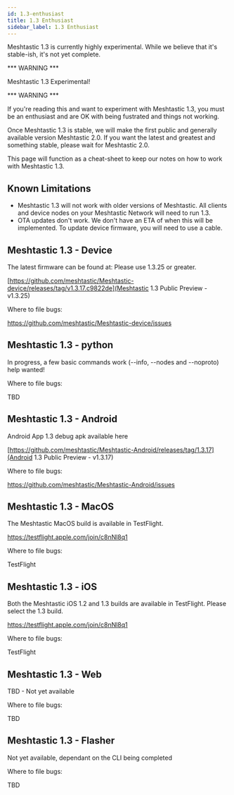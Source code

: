```yaml
---
id: 1.3-enthusiast
title: 1.3 Enthusiast
sidebar_label: 1.3 Enthusiast
---
```


Meshtastic 1.3 is currently highly experimental. While we believe that it's stable-ish, 
it's not yet complete.

*** WARNING ***

Meshtastic 1.3 Experimental!

*** WARNING ***

If you're reading this and want to experiment with Meshtastic 1.3, you must be an 
enthusiast and are OK with being fustrated and things not working.

Once Meshtastic 1.3 is stable, we will make the first public and generally available
 version Meshtastic 2.0. If you want the latest and greatest and something stable, please wait for Meshtastic 2.0.

This page will function as a cheat-sheet to keep our notes on how to work with Meshtastic 1.3.

## Known Limitations

* Meshtastic 1.3 will not work with older versions of Meshtastic. All clients and device nodes on your Meshtastic Network will need to run 1.3.
* OTA updates don't work. We don't have an ETA of when this will be implemented. To update device firmware, you will need to use a cable.

## Meshtastic 1.3 - Device

The latest firmware can be found at: Please use 1.3.25 or greater.

[https://github.com/meshtastic/Meshtastic-device/releases/tag/v1.3.17.c9822de](Meshtastic 1.3 Public Preview - v1.3.25)

Where to file bugs:

https://github.com/meshtastic/Meshtastic-device/issues

## Meshtastic 1.3 - python

In progress, a few basic commands work (--info, --nodes and --noproto) help wanted!

Where to file bugs:

TBD


## Meshtastic 1.3 - Android

Android App 1.3 debug apk available here

[https://github.com/meshtastic/Meshtastic-Android/releases/tag/1.3.17](Android 1.3 Public Preview - v1.3.17)

Where to file bugs:

https://github.com/meshtastic/Meshtastic-Android/issues

## Meshtastic 1.3 - MacOS

The Meshtastic MacOS build is available in TestFlight.

https://testflight.apple.com/join/c8nNl8q1

Where to file bugs:

TestFlight

## Meshtastic 1.3 - iOS

Both the Meshtastic iOS 1.2 and 1.3 builds are available in TestFlight. Please select the 1.3 build.

https://testflight.apple.com/join/c8nNl8q1

Where to file bugs:

TestFlight

## Meshtastic 1.3 - Web

TBD - Not yet available

Where to file bugs:

TBD

## Meshtastic 1.3 - Flasher

Not yet available, dependant on the CLI being completed

Where to file bugs:

TBD
